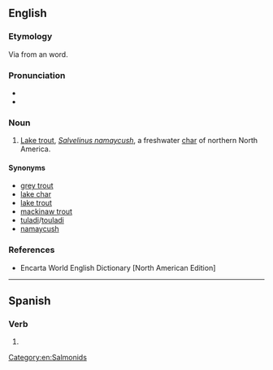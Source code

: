 ==English==

===Etymology===
Via {{der|en|fr-CA|-}} from an {{der|en|alg|-}} word.

===Pronunciation===
* {{IPA|en|/toʊɡ/}}
* {{rhymes|en|oʊɡ|s=1}}

===Noun===
{{en-noun|s|togue}}

# [[lake trout|Lake trout]], ''[[Salvelinus namaycush]]'', a freshwater [[char]] of northern North America.

====Synonyms====
* [[grey trout]]
* [[lake char]]
* [[lake trout]]
* [[mackinaw trout]]
* [[tuladi]]/[[touladi]]
* [[namaycush]]

===References===
* Encarta World English Dictionary [North American Edition]

[[Category:en:Salmonids]]

----

==Spanish==

===Verb===
{{head|es|verb form}}

# {{es-verb form of|togarse}}